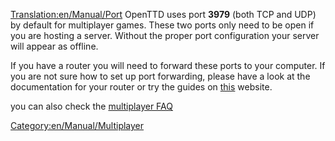 [[Translation:en/Manual/Port]]
OpenTTD uses port '''3979''' (both TCP and UDP) by default for multiplayer games. These two ports only need to be open if you are hosting a server. Without the proper port configuration your server will appear as offline.

If you have a router you will need to forward these ports to your computer. If you are not sure how to set up port forwarding, please have a look at the documentation for your router or try the guides on [http://www.portforward.com/ this] website.


you can also check the [[en/Manual/FAQ multiplayer#what-port-does-openttd-use|multiplayer FAQ]]

[[Category:en/Manual/Multiplayer]]